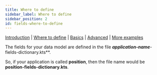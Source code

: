 ```yaml
---
title: Where to define
sidebar_label: Where to define
sidebar_position: 2
id: fields-where-to-define
---
```


[Introduction](/creating-applications/defining-your-application/data-model/fields/fields)  | [Where to define](/creating-applications/defining-your-application/data-model/fields/fields-where-to-define/) | [Basics](/creating-applications/defining-your-application/data-model/fields/fields-basics/) |  [Advanced](/creating-applications/defining-your-application/data-model/fields/fields-advanced/) | [More examples](/creating-applications/defining-your-application/data-model/fields/fields-examples/) 



The fields for your data model are defined in the file **_application-name_**-fields-dictionary.kts**. 

So, if your application is called  **position**,  then the file name would be **position-fields-dictionary.kts**.

